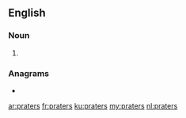 ==English==

===Noun===
{{head|en|noun plural form}}

# {{plural of|prater|lang=en}}

===Anagrams===
* {{l|en|parters}}

[[ar:praters]]
[[fr:praters]]
[[ku:praters]]
[[my:praters]]
[[nl:praters]]